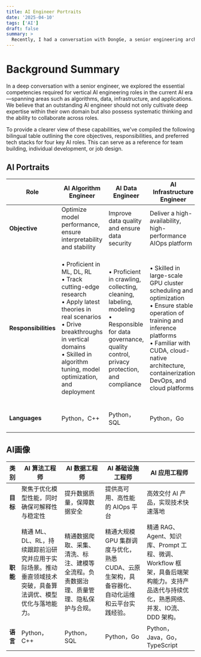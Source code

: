 ```yaml
---
title: AI Engineer Portraits
date: '2025-04-10'
tags: ['AI']
draft: false
summary: >
  Recently, I had a conversation with DongGe, a senior engineering architect. Together, we summarized the key capabilities required for four major AI-era roles: Algorithm, Data, Engineering, and Architecture. This framework can serve as a reference for job design and personal development. Feel free to add your thoughts or reach out to me directly.
---
```


# Background Summary

In a deep conversation with a senior engineer, we explored the essential competencies required for vertical AI engineering roles in the current AI era—spanning areas such as algorithms, data, infrastructure, and applications.
We believe that an outstanding AI engineer should not only cultivate deep expertise within their own domain but also possess systematic thinking and the ability to collaborate across roles.

To provide a clearer view of these capabilities, we've compiled the following bilingual table outlining the core objectives, responsibilities, and preferred tech stacks for four key AI roles. This can serve as a reference for team building, individual development, or job design.

## AI Portraits

| Role                 | **AI Algorithm Engineer**                                                                                                                                                                                                      | **AI Data Engineer**                                                                                                                                          | **AI Infrastructure Engineer**                                                                                                                                                                                                        | **AI Application Engineer**                                                                                                                                                                                                                  |
| -------------------- | ------------------------------------------------------------------------------------------------------------------------------------------------------------------------------------------------------------------------------ | ------------------------------------------------------------------------------------------------------------------------------------------------------------- | ------------------------------------------------------------------------------------------------------------------------------------------------------------------------------------------------------------------------------------- | -------------------------------------------------------------------------------------------------------------------------------------------------------------------------------------------------------------------------------------------- |
| **Objective**        | Optimize model performance, ensure interpretability and stability                                                                                                                                                              | Improve data quality and ensure data security                                                                                                                 | Deliver a high-availability, high-performance AIOps platform                                                                                                                                                                          | Rapidly deliver AI products and promote fast implementation                                                                                                                                                                                  |
| **Responsibilities** | • Proficient in ML, DL, RL<br/>• Track cutting-edge research<br/>• Apply latest theories in real scenarios<br/>• Drive breakthroughs in vertical domains<br/>• Skilled in algorithm tuning, model optimization, and deployment | • Proficient in crawling, collecting, cleaning, labeling, modeling<br/>• Responsible for data governance, quality control, privacy protection, and compliance | • Skilled in large-scale GPU cluster scheduling and optimization<br/>• Ensure stable operation of training and inference platforms<br/>• Familiar with CUDA, cloud-native architecture, containerization, DevOps, and cloud platforms | • Proficient in RAG, Agents, KB, Prompt engineering, fine-tuning, workflows<br/>• Integrate backend architecture quickly<br/>• Solid in networking, concurrency, IO streams, DDD<br/>• Support product iteration and continuous optimization |
| **Languages**        | Python，C++                                                                                                                                                                                                                    | Python，SQL                                                                                                                                                   | Python，Go                                                                                                                                                                                                                            | Python，Java，Go，TypeScript                                                                                                                                                                                                                 |

## AI画像

| 类别     | AI 算法工程师                                                                                               | AI 数据工程师                                                                          | AI 基础设施工程师                                                                              | AI 应用工程师                                                                                                                         |
| -------- | ----------------------------------------------------------------------------------------------------------- | -------------------------------------------------------------------------------------- | ---------------------------------------------------------------------------------------------- | ------------------------------------------------------------------------------------------------------------------------------------- |
| **目标** | 聚焦于优化模型性能，同时确保可解释性与稳定性                                                                | 提升数据质量，保障数据安全                                                             | 提供高可用、高性能的 AIOps 平台                                                                | 高效交付 AI 产品，实现技术快速落地                                                                                                    |
| **职能** | 精通 ML、DL、RL，持续跟踪前沿研究并应用于实际场景。推动垂直领域技术突破，具备算法调优、模型优化与落地能力。 | 精通数据爬取、采集、清洗、标注、建模等全流程。负责数据治理、质量管理、隐私保护与合规。 | 精通大规模 GPU 集群调度与优化，熟悉 CUDA、云原生架构，具备容器化、自动化运维和云平台实践经验。 | 精通 RAG、Agent、知识库、Prompt 工程、微调、Workflow 框架，具备后端架构能力。支持产品迭代与持续优化，熟悉网络、并发、IO流、DDD 架构。 |
| **语言** | Python，C++                                                                                                 | Python，SQL                                                                            | Python，Go                                                                                     | Python，Java，Go，TypeScript                                                                                                          |
